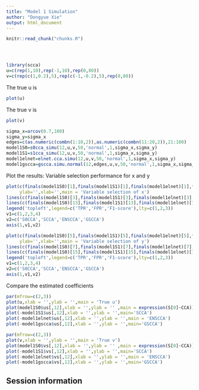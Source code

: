 ```yaml
---
title: "Model 1 Simulation"
author: "Dongyue Xie"
output: html_document
---
```


<!-- The file analysis/chunks.R contains chunks that define default settings
shared across the workflowr files. -->
```r
knitr::read_chunk("chunks.R")
```

<!-- Update knitr chunk options -->
```r
```

<!-- Insert the date the file was last updated -->
```r
```

<!-- Insert the code version (Git commit SHA1) if Git repository exists and R
 package git2r is installed -->
```r
```

<!-- Add your analysis here -->

```r
library(scca)
u=c(rep(1,10),rep(-1,10),rep(0,80))
v=c(rep(c(1,0.2),5),rep(c(-1,-0.2),5),rep(0,80))
```
The true u is 
```r
plot(u)
```
The true v is
```r
plot(v)
```

```r
sigma_x=arcov(0.7,100)
sigma_y=sigma_x
edges=c(as.numeric(combn(1:10,2)),as.numeric(combn(11:20,2)),21:100)
model1S0=s0cca_simu(12,u,v,50,'normal',1,sigma_x,sigma_y)
model1S1=s1cca_simu(12,u,v,50,'normal',1,sigma_x,sigma_y)
model1elnet=elnet.cca.simu(12,u,v,50,'normal',1,sigma_x,sigma_y)
model1gscca=gscca.simu.normal(12,edges,u,v,50,'normal',1,sigma_x,sigma_y)
```

Plot the results: Variable selection performance for x and y
```r
plot(c(finals(model1S0)[1],finals(model1S1)[1],finals(model1elnet)[1],finals(model1gscca)[1]),type = 'b',ylim = c(0,1), xaxt="n",
     ylab='',xlab='',main = 'Variable selection of x')
lines(c(finals(model1S0)[3],finals(model1S1)[3],finals(model1elnet)[3],finals(model1gscca)[3]),type = 'b',lty=2)
lines(c(finals(model1S0)[13],finals(model1S1)[13],finals(model1elnet)[13],finals(model1gscca)[13]),type = 'b',lty=3)
legend('topleft',legend=c('TPR','FPR','F1-score'),lty=c(1,2,3))
v1=c(1,2,3,4)
v2=c('S0CCA','SCCA','ENSCCA','GSCCA')
axis(1,v1,v2)
```
```r
plot(c(finals(model1S0)[5],finals(model1S1)[5],finals(model1elnet)[5],finals(model1gscca)[5]),type = 'b',ylim = c(0,1), xaxt="n",
     ylab='',xlab='',main = 'Variable selection of y')
lines(c(finals(model1S0)[7],finals(model1S1)[7],finals(model1elnet)[7],finals(model1gscca)[7]),type = 'b',lty=2)
lines(c(finals(model1S0)[15],finals(model1S1)[15],finals(model1elnet)[15],finals(model1gscca)[15]),type = 'b',lty=3)
legend('topleft',legend=c('TPR','FPR','F1-score'),lty=c(1,2,3))
v1=c(1,2,3,4)
v2=c('S0CCA','SCCA','ENSCCA','GSCCA')
axis(1,v1,v2)
```

Compare the estimated coefficients
```r
par(mfrow=c(2,3))
plot(u,xlab = '',ylab = '',main = 'True u')
plot(model1S0$us[,12],xlab = '',ylab = '' ,main = expression(S[0]~CCA))
plot(-model1S1$us[,12],xlab = '',ylab = '',main='SCCA')
plot(-model1elnet$us[,12],xlab = '',ylab = '',main = 'ENSCCA')
plot(-model1gscca$us[,12],xlab = '',ylab = '',main='GSCCA')
```

```r
par(mfrow=c(2,3))
plot(v,xlab = '',ylab = '',main = 'True v')
plot(model1S0$vs[,12],xlab = '',ylab = '' ,main = expression(S[0]~CCA))
plot(-model1S1$vs[,12],xlab = '',ylab = '',main='SCCA')
plot(-model1elnet$vs[,12],xlab = '',ylab = '',main = 'ENSCCA')
plot(-model1gscca$vs[,12],xlab = '',ylab = '',main='GSCCA')
```
## Session information

<!-- Insert the session information into the document -->
```r
```
